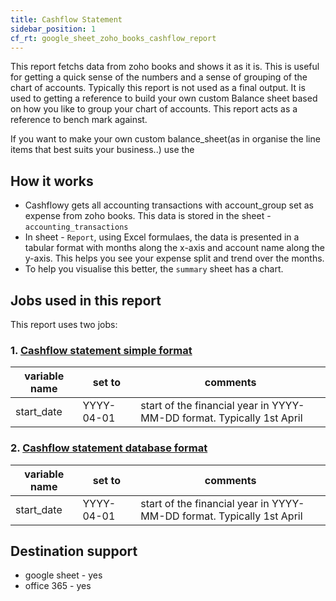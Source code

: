```yaml
---
title: Cashflow Statement
sidebar_position: 1
cf_rt: google_sheet_zoho_books_cashflow_report
---
```


<Gsheet
  src="https://docs.google.com/spreadsheets/d/1v5M0VEmqpHedmV1WUqeSAyCzScEipEyoyC-8gZhPq_w/edit#gid=0"
  type="report"
/>

This report fetchs data from zoho books and shows it as it is. This is useful for getting a quick sense of the numbers and a sense of grouping of the chart of accounts. Typically this report is not used as a final output. It is used to getting a reference to build your own custom Balance sheet based on how you like to group your chart of accounts. This report acts as a reference to bench mark against. 

If you want to make your own custom balance_sheet(as in organise the line items that best suits your business..) use the 

<AddReport
  template={frontMatter.cf_rt}
/>

## How it works 
- Cashflowy gets all accounting transactions with account_group set as expense from zoho books. This data is stored in the sheet - `accounting_transactions`
- In sheet - `Report`, using Excel formulaes, the data is presented in a tabular format with months along the x-axis and account name along the y-axis. This helps you see your expense split and trend over the months. 
- To help you visualise this better, the `summary` sheet has a chart.  


## Jobs used in this report
This report uses two jobs:
### 1. [ Cashflow statement simple format](/library/jobs/zoho_books/fetch_cashflow_statement/report)
| variable name | set to | comments|
| --- | --- | --- | 
| start_date| YYYY-04-01 | start of the financial year in YYYY-MM-DD format. Typically 1st April |

### 2. [ Cashflow statement database format](/library/jobs/zoho_books/fetch_cashflow_statement/raw_data)

| variable name | set to | comments|
| --- | --- | --- | 
| start_date| YYYY-04-01 | start of the financial year in YYYY-MM-DD format. Typically 1st April |



## Destination support 
- google sheet - yes
- office 365 - yes
